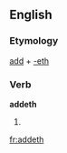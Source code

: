 ==English==

===Etymology===
[[add]] + [[-eth]]

===Verb===
'''addeth'''

# {{en-archaic third-person singular of|add}}

[[fr:addeth]]